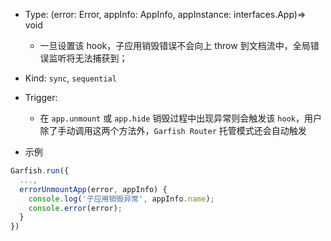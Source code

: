 

- Type: <Highlight> (error: Error, appInfo: AppInfo, appInstance: interfaces.App)=> void </Highlight>
  - 一旦设置该 hook，子应用销毁错误不会向上 throw 到文档流中，全局错误监听将无法捕获到；
- Kind: `sync`, `sequential`
- Trigger:

  - 在 `app.unmount` 或 `app.hide` 销毁过程中出现异常则会触发该 `hook`，用户除了手动调用这两个方法外，`Garfish Router` 托管模式还会自动触发

- 示例

```ts
Garfish.run({
  ...,
  errorUnmountApp(error, appInfo) {
    console.log('子应用销毁异常', appInfo.name);
    console.error(error);
  }
})
```

